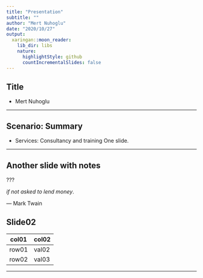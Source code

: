 ```yaml
---
title: "Presentation"
subtitle: ""
author: "Mert Nuhoglu"
date: "2020/10/27"
output:
  xaringan::moon_reader:
    lib_dir: libs
    nature:
      highlightStyle: github
      countIncrementalSlides: false
---
```


## Title

- Mert Nuhoglu

---

## Scenario: Summary

- Services: Consultancy and training 
One slide.

---

## Another slide with notes

???

_if not asked to lend money_.

--- Mark Twain

## Slide02

| col01 | col02 |
|-------|-------|
| row01 | val02 |
| row02 | val03 |

---

